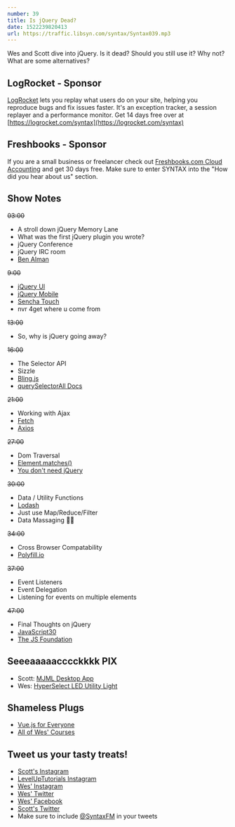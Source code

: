 ```yaml
---
number: 39
title: Is jQuery Dead?
date: 1522239820413
url: https://traffic.libsyn.com/syntax/Syntax039.mp3
---
```


Wes and Scott dive into jQuery. Is it dead? Should you still use it? Why not? What are some alternatives?


## LogRocket - Sponsor

[LogRocket](https://logrocket.com/syntax) lets you replay what users do on your site, helping you reproduce bugs and fix issues faster. It's an exception tracker, a session replayer and a performance monitor. Get 14 days free over at [https://logrocket.com/syntax](https://logrocket.com/syntax)


## Freshbooks - Sponsor

If you are a small business or freelancer check out [Freshbooks.com Cloud Accounting](https://freshbooks.com/syntax) and get 30 days free. Make sure to enter SYNTAX into the "How did you hear about us" section.


## Show Notes

~~03:00~~

* A stroll down jQuery Memory Lane
* What was the first jQuery plugin you wrote?
* jQuery Conference
* jQuery IRC room
* [Ben Alman](http://benalman.com/)

~~9:00~~

* [jQuery UI](https://jqueryui.com/)
* [jQuery Mobile](https://jquerymobile.com/)
* [Sencha Touch](https://www.sencha.com/products/touch/)
* nvr 4get where u come from

~~13:00~~

* So, why is jQuery going away?

~~16:00~~

* The Selector API
* Sizzle
* [Bling.js](https://github.com/wesbos/Learn-Node/blob/master/starter-files/public/javascripts/modules/bling.js)
* [querySelectorAll Docs](https://developer.mozilla.org/en-US/docs/Web/API/Document/querySelectorAll)

~~21:00~~

* Working with Ajax
* [Fetch](https://developer.mozilla.org/en-US/docs/Web/API/Fetch_API)
* [Axios](https://github.com/axios/axios)

~~27:00~~

* Dom Traversal
* [Element.matches()](https://developer.mozilla.org/en-US/docs/Web/API/Element/matches)
* [You don't need jQuery](https://github.com/nefe/You-Dont-Need-jQuery)

~~30:00~~
* Data / Utility Functions
* [Lodash](https://lodash.com/)
* Just use Map/Reduce/Filter
* Data Massaging 💆🏻‍


~~34:00~~

* Cross Browser Compatability
* [Polyfill.io](https://Polyfill.io)

~~37:00~~

* Event Listeners
* Event Delegation
* Listening for events on multiple elements


~~47:00~~

* Final Thoughts on jQuery
* [JavaScript30](https://JavaScript30.com)
* [The JS Foundation](https://js.foundation/)



## Seeeaaaaacccckkkk PIX

* Scott: [MJML Desktop App](https://mjmlio.github.io/mjml-app/)
* Wes: [HyperSelect LED Utility Light](https://amzn.to/2J1tjOy)

## Shameless Plugs

* [Vue.js for Everyone](https://LevelUpTutorials.com/store)
* [All of Wes' Courses](https://wesbos.com/courses)

## Tweet us your tasty treats!

* [Scott's Instagram](https://www.instagram.com/stolinski/)
* [LevelUpTutorials Instagram](https://www.instagram.com/LevelUpTutorials/)
* [Wes' Instagram](https://www.instagram.com/wesbos/)
* [Wes' Twitter](https://twitter.com/wesbos)
* [Wes' Facebook](https://www.facebook.com/wesbos.developer)
* [Scott's Twitter](https://twitter.com/stolinski)
* Make sure to include [@SyntaxFM](https://twitter.com/SyntaxFM) in your tweets
